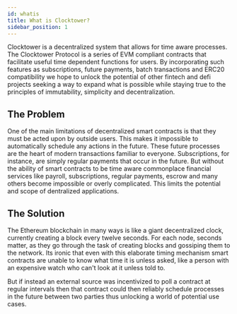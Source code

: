 ```yaml
---
id: whatis
title: What is Clocktower?
sidebar_position: 1
--- 
```


Clocktower is a decentralized system that allows for time aware processes. The Clocktower Protocol is a series of EVM compliant contracts that facilitate useful time dependent functions for users. By incorporating such features as subscriptions, future payments, batch transactions and ERC20 compatibility we hope to unlock the potential of other fintech and defi projects seeking a way to expand what is possible while staying true to the principles of immutability, simplicity and decentralization.

## The Problem

One of the main limitations of decentralized smart contracts is that they must be acted upon by outside users. This makes it impossible to automatically schedule any actions in the future. These future processes are the heart of modern transactions familiar to everyone. Subscriptions, for instance, are simply regular payments that occur in the future. But without the ability of smart contracts to be time aware commonplace financial services like payroll, subscriptions, regular payments, escrow and many others become impossible or overly complicated. This limits the potential and scope of dentralized applications. 

## The Solution

The Ethereum blockchain in many ways is like a giant decentralized clock, currently creating a block every twelve seconds. For each node, seconds matter, as they go through the task of creating blocks and gossiping them to the network. Its ironic that even with this elaborate timing mechanism smart contracts are unable to know what time it is unless asked, like a person with an expensive watch who can't look at it unless told to.

But if instead an external source was incentivized to poll a contract at regular intervals then that contract could then reliably schedule processes in the future between two parties thus unlocking a world of potential use cases. 
